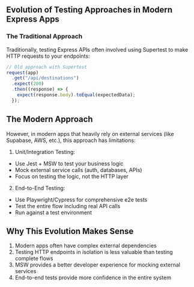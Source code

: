 ## Evolution of Testing Approaches in Modern Express Apps

### The Traditional Approach

Traditionally, testing Express APIs often involved using Supertest to make HTTP requests to your endpoints:

```typescript
// Old approach with Supertest
request(app)
  .get("/api/destinations")
  .expect(200)
  .then((response) => {
    expect(response.body).toEqual(expectedData);
  });
```

## The Modern Approach

However, in modern apps that heavily rely on external services (like Supabase, AWS, etc.), this approach has limitations:

1. Unit/Integration Testing:

- Use Jest + MSW to test your business logic
- Mock external service calls (auth, databases, APIs)
- Focus on testing the logic, not the HTTP layer

2. End-to-End Testing:

- Use Playwright/Cypress for comprehensive e2e tests
- Test the entire flow including real API calls
- Run against a test environment

## Why This Evolution Makes Sense

1. Modern apps often have complex external dependencies
2. Testing HTTP endpoints in isolation is less valuable than testing complete flows
3. MSW provides a better developer experience for mocking external services
4. End-to-end tests provide more confidence in the entire system
